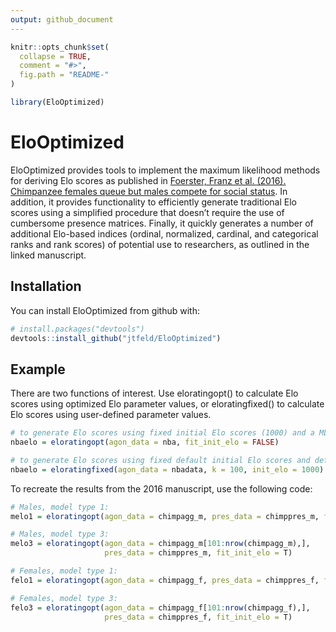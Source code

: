 ```yaml
---
output: github_document
---
```


<!-- README.md is generated from README.Rmd. Please edit that file -->

```r
knitr::opts_chunk$set(
  collapse = TRUE,
  comment = "#>",
  fig.path = "README-"
)
```

```r
library(EloOptimized)
```

# EloOptimized

EloOptimized provides tools to implement the maximum likelihood methods for deriving Elo scores as published in [Foerster, Franz et al. (2016).  Chimpanzee females queue but males compete for social status](https://www.nature.com/articles/srep35404).  In addition, it provides functionality to efficiently generate traditional Elo scores using a simplified procedure that doesn't require the use of cumbersome presence matrices.  Finally, it quickly generates a number of additional Elo-based indices (ordinal, normalized, cardinal, and categorical ranks and rank scores) of potential use to researchers, as outlined in the linked manuscript.

## Installation

You can install EloOptimized from github with:

```r
# install.packages("devtools")
devtools::install_github("jtfeld/EloOptimized")
```

## Example

There are two functions of interest.  Use eloratingopt() to calculate Elo scores using optimized Elo parameter values, or eloratingfixed() to calculate Elo scores using user-defined parameter values.

```r
# to generate Elo scores using fixed initial Elo scores (1000) and a ML-fitted value for the K parameter:
nbaelo = eloratingopt(agon_data = nba, fit_init_elo = FALSE)

# to generate Elo scores using fixed default initial Elo scores and default K:
nbaelo = eloratingfixed(agon_data = nbadata, k = 100, init_elo = 1000)
```

To recreate the results from the 2016 manuscript, use the following code:

```r
# Males, model type 1:
melo1 = eloratingopt(agon_data = chimpagg_m, pres_data = chimppres_m, fit_init_elo = F)

# Males, model type 3:
melo3 = eloratingopt(agon_data = chimpagg_m[101:nrow(chimpagg_m),], 
                     pres_data = chimppres_m, fit_init_elo = T)

# Females, model type 1: 
felo1 = eloratingopt(agon_data = chimpagg_f, pres_data = chimppres_f, fit_init_elo = F)

# Females, model type 3:
felo3 = eloratingopt(agon_data = chimpagg_f[101:nrow(chimpagg_f),], 
                     pres_data = chimppres_f, fit_init_elo = T)
```

